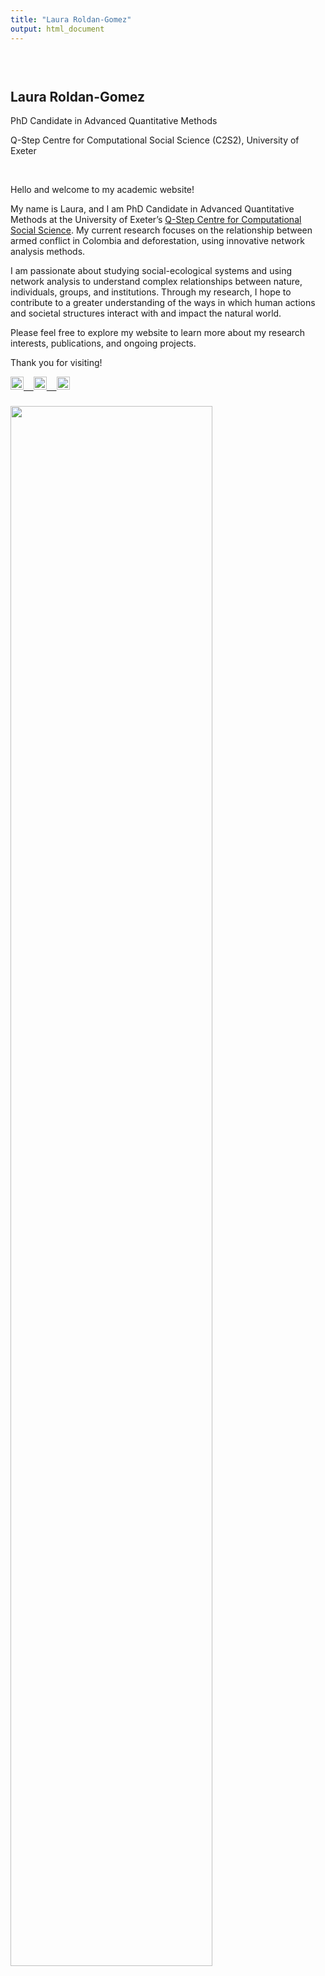 ```yaml
---
title: "Laura Roldan-Gomez"
output: html_document
---
```


<style type="text/css">
.title {
  display: none;
}

#getting-started img {
  margin-right: 10px;
}

</style>

<div class="row" style="padding-top: 30px;">
<div class="col-sm-6">

## **Laura Roldan-Gomez**

PhD Candidate in Advanced Quantitative Methods

Q-Step Centre for Computational Social Science (C2S2), University of Exeter

<br>

Hello and welcome to my academic website! 

My name is Laura, and I am PhD Candidate in Advanced Quantitative Methods at the University of Exeter's [Q-Step Centre for Computational Social Science](https://www.exeter.ac.uk/research/centres/computational-social-science/). My current research focuses on the relationship between armed conflict in Colombia and deforestation, using innovative network analysis methods.

I am passionate about studying social-ecological systems and using network analysis to understand complex relationships between nature, individuals, groups, and institutions. Through my research, I hope to contribute to a greater understanding of the ways in which human actions and societal structures interact with and impact the natural world.

Please feel free to explore my website to learn more about my research interests, publications, and ongoing projects. 

Thank you for visiting!


<a href = "https://www.instagram.com/laroldangomez/?hl=en">
![](images/instagram.svg){width=21px}&nbsp;&nbsp;&nbsp;
<a href = "https://www.linkedin.com/feed/">
![](images/linkedin.svg){width=21px}&nbsp;&nbsp;&nbsp;
<a href = "https://github.com/LauraRoldanGomez">
![](images/github.png){width=21px}

</div>
<div class="col-sm-6">

### 

![](images/photo_cairns.jpg){width=80%}
</a>
</div>




